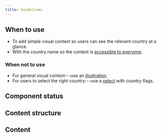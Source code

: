 ```yaml
---
title: Guidelines
---
```



<ReactExample exampleId="CountryFlag-default" />

## When to use

- To add simple visual context so users can see the relevant country at a glance.
- With the country name so the context is [accessible to everyone](/foundation/accessibility/).

### When not to use

- For general visual context---use an [illustration](/components/visuals/illustration/).
- For users to select the right country---use a [select](/components/input/select) with country flags.

## Component status

<ComponentStatus component="CountryFlag" />

## Content structure

<FigmaFile
  file="4QJZqvBvRrLu6t9mwObCkA"
  node="0%3A231"
  alt="Flag: works best accompanied by the country name."
/>

## Content

<ShortNonvisualSnippet visual="flag" associated="country" />

<ReactExample exampleId="CountryFlag-accessibility" />
